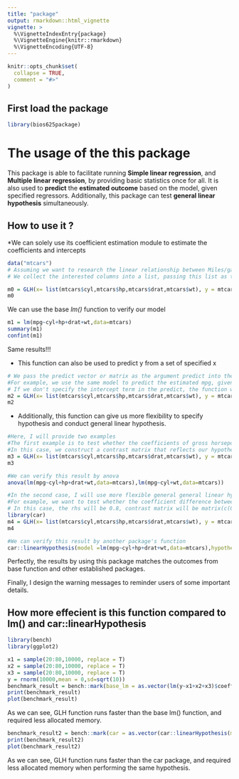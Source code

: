 ```yaml
---
title: "package"
output: rmarkdown::html_vignette
vignette: >
  %\VignetteIndexEntry{package}
  %\VignetteEngine{knitr::rmarkdown}
  %\VignetteEncoding{UTF-8}
---
```


```r
knitr::opts_chunk$set(
  collapse = TRUE,
  comment = "#>"
)
```

## First load the package

```r
library(bios625package)
```

# The usage of the this package
This package is able to facilitate running **Simple linear regression**, and **Multiple linear regression**, by providing basic statistics once for all. It is also used to **predict** the **estimated outcome** based on the model, given specified regressors. Additionally, this package can test **general linear hypothesis** simultaneously. 

## How to use it ?

*We can solely use its coefficient estimation module to estimate the coefficients and intercepts
```r
data("mtcars")
# Assuming we want to research the linear relationship between Miles/gallon (mpg) and severa variabls, including number of cylinder(cyl), gross horsepower(hp), rear axle ratio(drat), and weight(Wt)
# We collect the interested columns into a list, passing this list as the argument of x. We pass outcome column as y argument into the function. We can specify whether we need the interception term.

m0 = GLH(x= list(mtcars$cyl,mtcars$hp,mtcars$drat,mtcars$wt), y = mtcars$mpg,intr = T)
m0
```
We can use the base _lm()_ function to verify our model
```r
m1 = lm(mpg~cyl+hp+drat+wt,data=mtcars)
summary(m1)
confint(m1)
```
Same results!!!

* This function can also be used to predict y from a set of specified x
```r
# We pass the predict vector or matrix as the argument predict into the function
#For example, we use the same model to predict the estimated mpg, given that cyl is 6, hp is 100, drat is 3.75, weight is 2.90. 
# If we don't specify the intercept term in the predict, the function will help us add is automatically.
m2 = GLH(x= list(mtcars$cyl,mtcars$hp,mtcars$drat,mtcars$wt), y = mtcars$mpg, predict = c(6,100,3.75,2.90),intr = T)['Prediction']
m2
```
* Additionally, this function can give us more flexibility to specify hypothesis and conduct general linear hypothesis.
```r
#Here, I will provide two examples
#The first example is to test whether the coefficients of gross horsepower(beta2) and rear axle ratio (beta3) are both equals to 0.
#In this case, we construct a contrast matrix that reflects our hypothesis.
m3 = GLH(x= list(mtcars$cyl,mtcars$hp,mtcars$drat,mtcars$wt), y = mtcars$mpg, contrast = matrix(c(0,0,1,0,0,0,0,0,1,0),byrow = T,nrow =2),intr = T)["Hypothesis"]
m3

#We can verify this result by anova 
anova(lm(mpg~cyl+hp+drat+wt,data=mtcars),lm(mpg~cyl+wt,data=mtcars))
```

```r
#In the second case, I will use more flexible general general linear hypothesis
#For example, we want to test whether the coefficient difference between gross horsepower(beta2) and rear axle ratio (beta3) is a constant 0.8.
# In this case, the rhs will be 0.8, contrast matrix will be matrix(c(0,0,1,-1,0),byrow = T,nrow =1)
library(car)
m4 = GLH(x= list(mtcars$cyl,mtcars$hp,mtcars$drat,mtcars$wt), y = mtcars$mpg, intr = T,contrast = matrix(c(0,0,1,-1,0),byrow = T,nrow =1),rhs = 0.8)["Hypothesis"]
m4

#We can verify this result by another package's function
car::linearHypothesis(model =lm(mpg~cyl+hp+drat+wt,data=mtcars),hypothesis.matrix= matrix(c(0,0,1,-1,0),byrow = T,nrow =1),rhs = c(0.8))
```
Perfectly, the results by using this package matches the outcomes from base function and other established packages.

Finally, I design the warning messages to reminder users of some important details.

## How more effecient is this function compared to lm() and car::linearHypothesis
```r
library(bench)
library(ggplot2)

x1 = sample(20:80,10000, replace = T)
x2 = sample(20:80,10000, replace = T)
x3 = sample(20:80,10000, replace = T)
y = rnorm(10000,mean = 0,sd=sqrt(10))
benchmark_result = bench::mark(base_lm = as.vector(lm(y~x1+x2+x3)$coefficients['(Intercept)']), GLH = as.vector(GLH(list(x1,x2,x3),y,intr = T)$coefficient['Intercept','Estimate']) )
print(benchmark_result)
plot(benchmark_result)
```
As we can see, GLH function runs faster than the base lm() function, and required less allocated memory.

```r
benchmark_result2 = bench::mark(car = as.vector(car::linearHypothesis(model =lm(y~x1+x2+x3),hypothesis.matrix=matrix(c(0,1,-1,0,0,0,1,-1),byrow=T,nrow = 2),rhs=c(0,0))[2,"Pr(>F)"]), GLH = as.vector(GLH(list(x1,x2,x3),y,contrast =matrix(c(0,1,-1,0,0,0,1,-1),byrow=T,nrow = 2),rhs=0 ,intr = T)$Hypothesis[1,'p_value']) )
print(benchmark_result2)
plot(benchmark_result2)
```
As we can see, GLH function runs faster than the car package, and required less allocated memory when performing the same hypothesis.
